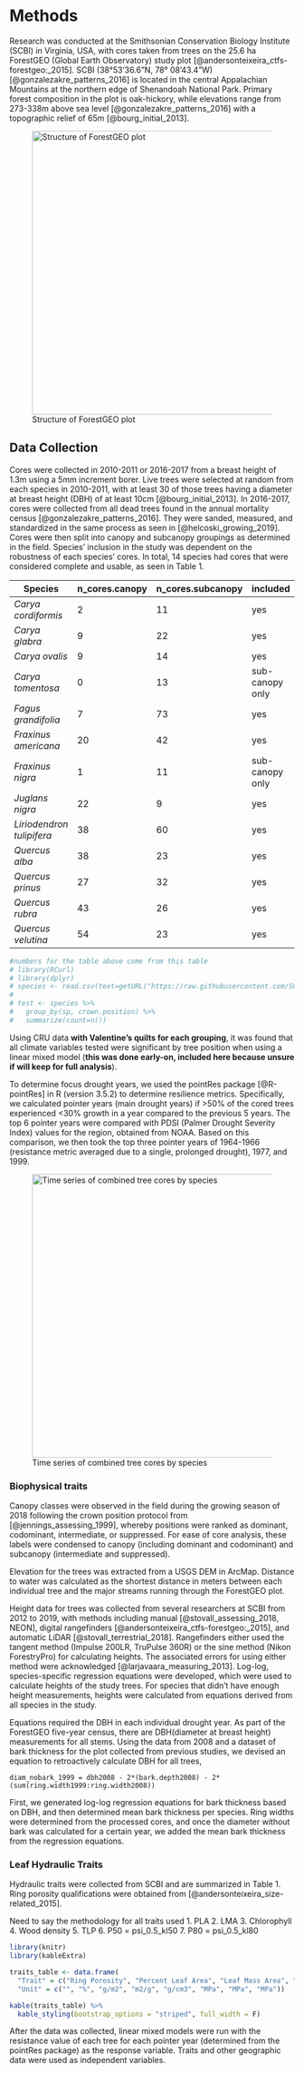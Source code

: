 # Methods

Research was conducted at the Smithsonian Conservation Biology Institute (SCBI) in Virginia, USA, with cores taken from trees on the 25.6 ha ForestGEO (Global Earth Observatory) study plot [@andersonteixeira_ctfs-forestgeo:_2015]. SCBI (38°53'36.6"N, 78° 08'43.4"W) [@gonzalezakre_patterns_2016] is located in the central Appalachian Mountains at the northern edge of Shenandoah National Park. Primary forest composition in the plot is oak-hickory, while elevations range from 273-338m above sea level [@gonzalezakre_patterns_2016] with a topographic relief of 65m [@bourg_initial_2013].

![Structure of ForestGEO plot](tables_figures/ForestGEO_plot.jpg){width=500px}

## Data Collection
Cores were collected in 2010-2011 or 2016-2017 from a breast height of 1.3m using a 5mm increment borer. Live trees were selected at random from each species in 2010-2011, with at least 30 of those trees having a diameter at breast height (DBH) of at least 10cm [@bourg_initial_2013]. In 2016-2017, cores were collected from all dead trees found in the annual mortality census [@gonzalezakre_patterns_2016]. They were sanded, measured, and standardized in the same process as seen in [@helcoski_growing_2019]. Cores were then split into canopy and subcanopy groupings as determined in the field. Species' inclusion in the study was dependent on the robustness of each species’ cores. In total, 14 species had cores that were considered complete and usable, as seen in Table 1.

|**Species**|**n_cores.canopy**|**n_cores.subcanopy**|**included**
|----------|-------------|---------------|-----------|
*Carya cordiformis*|2|11|yes
*Carya glabra*|9|22|yes
*Carya ovalis*|9|14|yes
*Carya tomentosa*|0|13|sub-canopy only
*Fagus grandifolia*|7|73|yes
*Fraxinus americana*|20|42|yes
*Fraxinus nigra*|1|11| sub-canopy only
*Juglans nigra*|22|9|yes
*Liriodendron tulipifera*|38|60|yes
*Quercus alba*|38|23|yes
*Quercus prinus*|27|32|yes
*Quercus rubra*|43|26|yes
*Quercus velutina*|54|23|yes


``` r
#numbers for the table above come from this table
# library(RCurl)
# library(dplyr)
# species <- read.csv(text=getURL("https://raw.githubusercontent.com/SCBI-ForestGEO/McGregor_climate-sensitivity-variation/master/data/core_list_for_neil.csv?token=AJNRBELCYZY576ARLE7BXNK5BEF3O"))
# 
# test <- species %>%
#   group_by(sp, crown.position) %>%
#   summarize(count=n())

```

Using CRU data **with Valentine's quilts for each grouping**, it was found that all climate variables tested were significant by tree position when using a linear mixed model (**this was done early-on, included here because unsure if will keep for full analysis**).

To determine focus drought years, we used the pointRes package [@R-pointRes] in R (version 3.5.2) to determine resilience metrics. Specifically, we calculated pointer years (main drought years) if >50% of the cored trees experienced <30% growth in a year compared to the previous 5 years. The top 6 pointer years were compared with PDSI (Palmer Drought Severity Index) values for the region, obtained from NOAA. Based on this comparison, we then took the top three pointer years of 1964-1966 (resistance metric averaged due to a single, prolonged drought), 1977, and 1999.

![Time series of combined tree cores by species](tables_figures/Time_series_for_each_species.jpg){width=500px}

### Biophysical traits
Canopy classes were observed in the field during the growing season of 2018 following the crown position protocol from [@jennings_assessing_1999], whereby positions were ranked as dominant, codominant, intermediate, or suppressed. For ease of core analysis, these labels were condensed to canopy (including dominant and codominant) and subcanopy (intermediate and suppressed).

Elevation for the trees was extracted from a USGS DEM in ArcMap. Distance to water was calculated as the shortest distance in meters between each individual tree and the major streams running through the ForestGEO plot.

Height data for trees was collected from several researchers at SCBI from 2012 to 2019, with methods including manual [@stovall_assessing_2018, NEON], digital rangefinders [@andersonteixeira_ctfs-forestgeo:_2015], and automatic LiDAR [@stovall_terrestrial_2018]. Rangefinders either used the tangent method (Impulse 200LR, TruPulse 360R) or the sine method (Nikon ForestryPro) for calculating heights. The associated errors for using either method were acknowledged [@larjavaara_measuring_2013]. Log-log, species-specific regression equations were developed, which were used to calculate heights of the study trees. For species that didn't have enough height measurements, heights were calculated from equations derived from all species in the study.

Equations required the DBH in each individual drought year. As part of the ForestGEO five-year census, there are DBH(diameter at breast height) measurements for all stems. Using the data from 2008 and a dataset of bark thickness for the plot collected from previous studies, we devised an equation to retroactively calculate DBH for all trees,

`diam_nobark_1999 = dbh2008 - 2*(bark.depth2008) - 2*(sum(ring.width1999:ring.width2008))`

First, we generated log-log regression equations for bark thickness based on DBH, and then determined mean bark thickness per species. Ring widths were determined from the processed cores, and once the diameter without bark was calculated for a certain year, we added the mean bark thickness from the regression equations.

### Leaf Hydraulic Traits
Hydraulic traits were collected from SCBI and are summarized in Table 1. Ring porosity qualifications were obtained from [@andersonteixeira_size-related_2015].


Need to say the methodology for all traits used
1. PLA
2. LMA
3. Chlorophyll
4. Wood density
5. TLP
6. P50 = psi_0.5_kl50
7. P80 = psi_0.5_kl80

```r
library(knitr)
library(kableExtra)

traits_table <- data.frame(
  "Trait" = c("Ring Porosity", "Percent Leaf Area", "Leaf Mass Area", "Chlorophyll", "Wood density", "TLP", "P50", "P80"),
  "Unit" = c("", "%", "g/m2", "m2/g", "g/cm3", "MPa", "MPa", "MPa"))

kable(traits_table) %>%
  kable_styling(bootstrap_options = "striped", full_width = F)

```


After the data was collected, linear mixed models were run with the resistance value of each tree for each pointer year (determined from the pointRes package) as the response variable. Traits and other geographic data were used as independent variables.